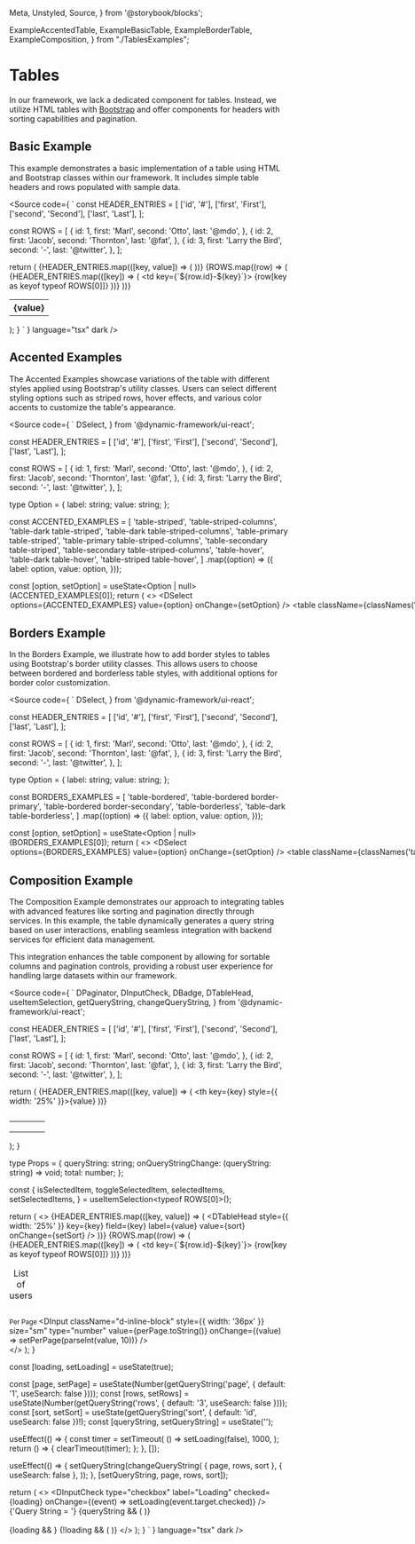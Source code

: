   Meta,
  Unstyled,
  Source,
} from '@storybook/blocks';

  ExampleAccentedTable,
  ExampleBasicTable,
  ExampleBorderTable,
  ExampleComposition,
} from "./TablesExamples";

<Meta title="Design System/Examples/Tables" />

# Tables

In our framework, we lack a dedicated component for tables. Instead, we utilize HTML tables with
[Bootstrap](https://getbootstrap.com/docs/5.3/content/tables/) and offer components for headers with sorting
capabilities and pagination.

## Basic Example

This example demonstrates a basic implementation of a table using HTML and Bootstrap classes within our framework.
It includes simple table headers and rows populated with sample data.

<Source
  code={
    `
const HEADER_ENTRIES = [
  ['id', '#'],
  ['first', 'First'],
  ['second', 'Second'],
  ['last', 'Last'],
];

const ROWS = [
  {
    id: 1,
    first: 'Marl',
    second: 'Otto',
    last: '@mdo',
  },
  {
    id: 2,
    first: 'Jacob',
    second: 'Thornton',
    last: '@fat',
  },
  {
    id: 3,
    first: 'Larry the Bird',
    second: '-',
    last: '@twitter',
  },
];

  return (
    <table className="table">
      <thead>
        <tr>
          {HEADER_ENTRIES.map(([key, value]) => (
            <th key={key}>{value}</th>
          ))}
        </tr>
      </thead>
      <tbody>
        {ROWS.map((row) => (
          <tr key={row.id}>
            {HEADER_ENTRIES.map(([key]) => (
              <td key={\`\${row.id}-\${key}\`}>
                {row[key as keyof typeof ROWS[0]]}
              </td>
            ))}
          </tr>
        ))}
      </tbody>
    </table>
  );
}
    `
  }
  language="tsx"
  dark
/>

<Unstyled>
  <div style={{ height: '240px' }}>
    <ExampleBasicTable />
  </div>
</Unstyled>

## Accented Examples

The Accented Examples showcase variations of the table with different styles applied using Bootstrap's utility classes.
Users can select different styling options such as striped rows, hover effects, and various color accents to
customize the table's appearance.

<Source
  code={
    `
  DSelect,
} from '@dynamic-framework/ui-react';

const HEADER_ENTRIES = [
  ['id', '#'],
  ['first', 'First'],
  ['second', 'Second'],
  ['last', 'Last'],
];

const ROWS = [
  {
    id: 1,
    first: 'Marl',
    second: 'Otto',
    last: '@mdo',
  },
  {
    id: 2,
    first: 'Jacob',
    second: 'Thornton',
    last: '@fat',
  },
  {
    id: 3,
    first: 'Larry the Bird',
    second: '-',
    last: '@twitter',
  },
];

type Option = {
  label: string;
  value: string;
};

const ACCENTED_EXAMPLES = [
  'table-striped',
  'table-striped-columns',
  'table-dark table-striped',
  'table-dark table-striped-columns',
  'table-primary table-striped',
  'table-primary table-striped-columns',
  'table-secondary table-striped',
  'table-secondary table-striped-columns',
  'table-hover',
  'table-dark table-hover',
  'table-striped table-hover',
]
  .map((option) => ({
    label: option,
    value: option,
  }));

  const [option, setOption] = useState<Option | null>(ACCENTED_EXAMPLES[0]);
  return (
    <>
      <DSelect<Option>
        options={ACCENTED_EXAMPLES}
        value={option}
        onChange={setOption}
      />
      <br />
      <table className={classNames('table', option?.value)}>
        <thead>
          <tr>
            {HEADER_ENTRIES.map(([key, value]) => (
              <th key={key}>{value}</th>
            ))}
          </tr>
        </thead>
        <tbody>
          {ROWS.map((row) => (
            <tr key={row.id}>
              {HEADER_ENTRIES.map(([key]) => (
                <td key={\`\${row.id}-\${key}\`}>
                  {row[key as keyof typeof ROWS[0]]}
                </td>
              ))}
            </tr>
          ))}
        </tbody>
      </table>
    </>
  );
}
`
  }
  language="tsx"
  dark
/>

<Unstyled>
  <div style={{ height: '240px' }}>
    <ExampleAccentedTable />
  </div>
</Unstyled>

## Borders Example

In the Borders Example, we illustrate how to add border styles to tables using Bootstrap's border utility classes.
This allows users to choose between bordered and borderless table styles, with additional options
for border color customization.

<Source
  code={
    `
  DSelect,
} from '@dynamic-framework/ui-react';

const HEADER_ENTRIES = [
  ['id', '#'],
  ['first', 'First'],
  ['second', 'Second'],
  ['last', 'Last'],
];

const ROWS = [
  {
    id: 1,
    first: 'Marl',
    second: 'Otto',
    last: '@mdo',
  },
  {
    id: 2,
    first: 'Jacob',
    second: 'Thornton',
    last: '@fat',
  },
  {
    id: 3,
    first: 'Larry the Bird',
    second: '-',
    last: '@twitter',
  },
];

type Option = {
  label: string;
  value: string;
};

const BORDERS_EXAMPLES = [
  'table-bordered',
  'table-bordered border-primary',
  'table-bordered border-secondary',
  'table-borderless',
  'table-dark table-borderless',
]
  .map((option) => ({
    label: option,
    value: option,
  }));

  const [option, setOption] = useState<Option | null>(BORDERS_EXAMPLES[0]);
  return (
    <>
      <DSelect<Option>
        options={BORDERS_EXAMPLES}
        value={option}
        onChange={setOption}
      />
      <br />
      <table className={classNames('table', option?.value)}>
        <thead>
          <tr>
            {HEADER_ENTRIES.map(([key, value]) => (
              <th key={key}>{value}</th>
            ))}
          </tr>
        </thead>
        <tbody>
          {ROWS.map((row) => (
            <tr key={row.id}>
              {HEADER_ENTRIES.map(([key]) => (
                <td key={\`\${row.id}-\${key}\`}>
                  {row[key as keyof typeof ROWS[0]]}
                </td>
              ))}
            </tr>
          ))}
        </tbody>
      </table>
    </>
  );
}
`
  }
  language="tsx"
  dark
/>

<Unstyled>
  <div style={{ height: '240px' }}>
    <ExampleBorderTable />
  </div>
</Unstyled>

## Composition Example

The Composition Example demonstrates our approach to integrating tables with advanced features
like sorting and pagination directly through services. In this example, the table dynamically generates a query string
based on user interactions, enabling seamless integration with backend services for efficient data management.

This integration enhances the table component by allowing for sortable columns and pagination controls,
providing a robust user experience for handling large datasets within our framework.

<Source
  code={
    `
  DPaginator,
  DInputCheck,
  DBadge,
  DTableHead,
  useItemSelection,
  getQueryString,
  changeQueryString,
} from '@dynamic-framework/ui-react';

const HEADER_ENTRIES = [
  ['id', '#'],
  ['first', 'First'],
  ['second', 'Second'],
  ['last', 'Last'],
];

const ROWS = [
  {
    id: 1,
    first: 'Marl',
    second: 'Otto',
    last: '@mdo',
  },
  {
    id: 2,
    first: 'Jacob',
    second: 'Thornton',
    last: '@fat',
  },
  {
    id: 3,
    first: 'Larry the Bird',
    second: '-',
    last: '@twitter',
  },
];

  return (
    <table className="table placeholder-wave">
      <caption>
        <div className="placeholder w-100 bg-secondary" />
      </caption>
      <thead>
        <tr>
          {HEADER_ENTRIES.map(([key, value]) => (
            <th key={key} style={{ width: '25%' }}>{value}</th>
          ))}
        </tr>
      </thead>
      <tbody>
        <tr>
          <td><div className="placeholder w-100 bg-secondary" /></td>
          <td><div className="placeholder w-100 bg-secondary" /></td>
          <td><div className="placeholder w-100 bg-secondary" /></td>
          <td><div className="placeholder w-100 bg-secondary" /></td>
        </tr>
        <tr>
          <td><div className="placeholder w-100 bg-secondary" /></td>
          <td><div className="placeholder w-100 bg-secondary" /></td>
          <td><div className="placeholder w-100 bg-secondary" /></td>
          <td><div className="placeholder w-100 bg-secondary" /></td>
        </tr>
        <tr>
          <td><div className="placeholder w-100 bg-secondary" /></td>
          <td><div className="placeholder w-100 bg-secondary" /></td>
          <td><div className="placeholder w-100 bg-secondary" /></td>
          <td><div className="placeholder w-100 bg-secondary" /></td>
        </tr>
      </tbody>
    </table>
  );
}

type Props = {
  queryString: string;
  onQueryStringChange: (queryString: string) => void;
  total: number;
};

  const {
    isSelectedItem,
    toggleSelectedItem,
    selectedItems,
    setSelectedItems,
  } = useItemSelection<typeof ROWS[0]>();

  return (
    <>
      <table className="table">
        <caption>List of users</caption>
        <thead>
          <tr>
            {HEADER_ENTRIES.map(([key, value]) => (
              <DTableHead
                style={{ width: '25%' }}
                key={key}
                field={key}
                label={value}
                value={sort}
                onChange={setSort}
              />
            ))}
          </tr>
        </thead>
        <tbody>
          {ROWS.map((row) => (
            <tr key={row.id}>
              {HEADER_ENTRIES.map(([key]) => (
                <td key={\`\${row.id}-\${key}\`}>
                  {row[key as keyof typeof ROWS[0]]}
                </td>
              ))}
            </tr>
          ))}
        </tbody>
      </table>
      <div className="row">
        <div className="col-2">
          <small>Per Page </small>
          <DInput
            className="d-inline-block"
            style={{ width: '36px' }}
            size="sm"
            type="number"
            value={perPage.toString()}
            onChange={(value) => setPerPage(parseInt(value, 10))}
          />
        </div>
        <div className="col-8">
          <DPaginator
            page={page}
            onPageChange={setPage}
            total={total}
          />
        </div>
      </div>
    </>
  );
}

  const [loading, setLoading] = useState(true);

  const [page, setPage] = useState(Number(getQueryString('page', { default: '1', useSearch: false })));
  const [rows, setRows] = useState(Number(getQueryString('rows', { default: '3', useSearch: false })));
  const [sort, setSort] = useState(getQueryString('sort', { default: 'id', useSearch: false })!);
  const [queryString, setQueryString] = useState('');

  useEffect(() => {
    const timer = setTimeout(
      () => setLoading(false),
      1000,
    );
    return () => {
      clearTimeout(timer);
    };
  }, []);

  useEffect(() => {
    setQueryString(changeQueryString(
      { page, rows, sort },
      { useSearch: false },
    ));
  }, [setQueryString, page, rows, sort]);

  return (
    <>
      <DInputCheck
        type="checkbox"
        label="Loading"
        checked={loading}
        onChange={(event) => setLoading(event.target.checked)}
      />
      {'Query String = '}
      {queryString && (
        <DBadge text={queryString} theme="primary" />
      )}
      <br />
      <br />
      {loading && <ExampleCompositionTableLoading />}
      {!loading && (
        <ExampleCompositionTable
          total={3}
          queryString={queryString}
          onQueryStringChange={setQueryString}
        />
      )}
    </>
  );
}
`
  }
  language="tsx"
  dark
/>

<Unstyled>
  <div style={{ height: '360px' }}>
    <ExampleComposition />
  </div>
</Unstyled>

